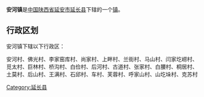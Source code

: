 {{Unreferenced|time=2021-01-24T01:56:09+00:00}}
{{中国乡级行政区
|行政区全称 = 安河镇
|景观照片文件名 = 
|景观照片描述 = 
|汉语拼音 =
|其他语言 = 
|其他语言名称 = 
|位置图文件名 = 
|位置图描述 = 
|自定义图片=
|上级行政区 = [[陕西省|陕西省]][[延安市|延安市]][[延长县|延长县]]
|行政区类别 = [[行政建制镇|镇]]
|行政区划代码 = 
|行政区划 = 
|村委会 = 
|居委会 = 
|建置时间 = 
|领导职位 = 
|领导名称 = 
|政府驻地 = 
|毗邻 = 
|地理坐标 = 
|总面积 = 
|总人口 = 
|户籍人口 = 
|户籍人口年份 = 
|常住人口 = 
|常住人口年份 = 
|人口密度 = 
|GDP = 
|邮政编码 = 
|电话区号 = 
|官方网站 = 
|网站名称 = 
}}
'''安河镇'''是[[中华人民共和国|中国]][[陕西省|陕西省]][[延安市|延安市]][[延长县|延长县]]下辖的一个[[行政建制镇|镇]]。

== 行政区划 ==
安河镇下辖以下行政区：

安河村、佛光村、李家窑库村、尚家村、上畔村、兰街村、马山村、闫家圪崂村、觅太村、巨林村、桥沟村、白俭村、后河村、古道村、张家村、白腰村、桐居村、土莫村、后山村、王满村、石邱村、车村、芙蓉村、呼家山村、山圪垛村、克苏村

{{陕西小作品}}
{{延长县行政区划}}

[[Category:延长县|Category:延长县]]